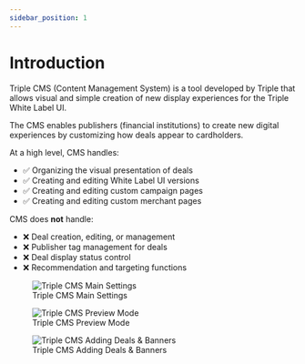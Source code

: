 ```yaml
---
sidebar_position: 1
---
```



# Introduction

Triple CMS (Content Management System) is a tool developed by Triple that allows visual and simple creation of new display experiences for the Triple White Label UI.

The CMS enables publishers (financial institutions) to create new digital experiences by customizing how deals appear to cardholders.

At a high level, CMS handles:
<ul style={{ listStyleType: 'none', paddingLeft: '1em' }}>
  <li>✅ Organizing the visual presentation of deals</li>
  <li>✅ Creating and editing White Label UI versions</li>
  <li>✅ Creating and editing custom campaign pages</li>
  <li>✅ Creating and editing custom merchant pages</li>
</ul>

CMS does **not** handle:
<ul style={{ listStyleType: 'none', paddingLeft: '1em' }}>
  <li>❌ Deal creation, editing, or management</li>
  <li>❌ Publisher tag management for deals</li>
  <li>❌ Deal display status control</li>
  <li>❌ Recommendation and targeting functions</li>
</ul>

<figure>
    <Image img={require('./images/cms_intro_1.png')} alt="Triple CMS Main Settings" style={{ marginTop: '50px'}}/>
    <figcaption style={{fontStyle: 'italic', fontSize: 'smaller', fontFamily: 'sans-serif', marginBottom: '50px'}}>Triple CMS Main Settings</figcaption>
</figure>

<figure>
    <Image img={require('./images/cms_intro_3.png')} alt="Triple CMS Preview Mode"/>
    <figcaption style={{fontStyle: 'italic', fontSize: 'smaller', fontFamily: 'sans-serif', marginBottom: '50px'}}>Triple CMS Preview Mode</figcaption>
</figure>

<figure>
    <Image img={require('./images/cms_intro_2.png')} alt="Triple CMS Adding Deals & Banners"/>
    <figcaption style={{fontStyle: 'italic', fontSize: 'smaller', fontFamily: 'sans-serif'}}>Triple CMS Adding Deals & Banners</figcaption>
</figure>